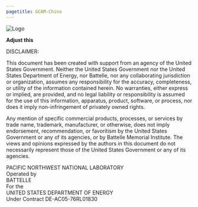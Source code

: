 ```yaml
---
pagetitle: GCAM-China
---
```


<div class="header_logo">
  <img src="webpage/images/cgs-logo_0.png" alt="Logo" class="logo">
</div>

**Adjust this**

DISCLAIMER:

This document has been created with support from an agency of the United States Government. Neither the United States Government nor the United States Department of Energy, nor Battelle, nor any collaborating jurisdiction or organization, assumes any responsibility for the accuracy, completeness, or utility of the information contained herein. No warranties, either express or implied, are provided, and no legal liability or responsibility is assumed for the use of this information, apparatus, product, software, or process, nor does it imply non-infringement of privately owned rights.

Any mention of specific commercial products, processes, or services by trade name, trademark, manufacturer, or otherwise, does not imply endorsement, recommendation, or favoritism by the United States Government or any of its agencies, or by Battelle Memorial Institute. The views and opinions expressed by the authors in this document do not necessarily represent those of the United States Government or any of its agencies.

PACIFIC NORTHWEST NATIONAL LABORATORY <br>
Operated by <br>
BATTELLE <br>
For the <br>
UNITED STATES DEPARTMENT OF ENERGY <br>
Under Contract DE-AC05-76RL01830 <br>
